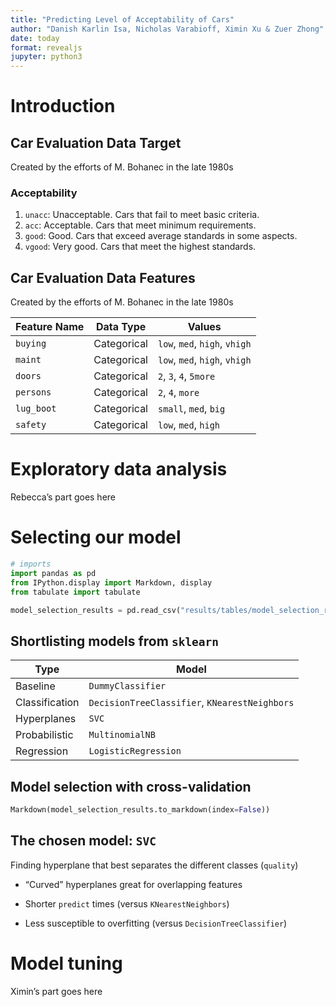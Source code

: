 ```yaml
---
title: "Predicting Level of Acceptability of Cars"
author: "Danish Karlin Isa, Nicholas Varabioff, Ximin Xu & Zuer Zhong"
date: today
format: revealjs
jupyter: python3
---
```


# Introduction

## Car Evaluation Data Target

Created by the efforts of M. Bohanec in the late 1980s

### Acceptability

1. `unacc`: Unacceptable. Cars that fail to meet basic criteria.
2. `acc`: Acceptable. Cars that meet minimum requirements.
3. `good`: Good. Cars that exceed average standards in some aspects.
4. `vgood`: Very good. Cars that meet the highest standards.

## Car Evaluation Data Features

Created by the efforts of M. Bohanec in the late 1980s

| Feature Name | Data Type | Values |
| ------------ | --------- | ------ |
| `buying` | Categorical | `low`, `med`, `high`, `vhigh` |
| `maint` | Categorical | `low`, `med`, `high`, `vhigh` |
| `doors` | Categorical | `2`, `3`, `4`, `5more` |
| `persons` | Categorical | `2`, `4`, `more` |
| `lug_boot` | Categorical | `small`, `med`, `big` |
| `safety` | Categorical | `low`, `med`, `high` |

# Exploratory data analysis

Rebecca's part goes here

# Selecting our model

```python
# imports
import pandas as pd
from IPython.display import Markdown, display
from tabulate import tabulate

model_selection_results = pd.read_csv("results/tables/model_selection_results.csv").round(3)
```

## Shortlisting models from `sklearn`

| Type | Model |
| ---- | ----- |
| Baseline | `DummyClassifier` |
| Classification |  `DecisionTreeClassifier`, `KNearestNeighbors` |
| Hyperplanes | `SVC` |
| Probabilistic | `MultinomialNB` |
| Regression | `LogisticRegression` |

## Model selection with cross-validation {.smaller}

```python
Markdown(model_selection_results.to_markdown(index=False))
```

## The chosen model: `SVC`

Finding hyperplane that best separates the different classes (`quality`)

* "Curved" hyperplanes great for overlapping features

* Shorter `predict` times (versus `KNearestNeighbors`)

* Less susceptible to overfitting (versus `DecisionTreeClassifier`)

# Model tuning

Ximin's part goes here